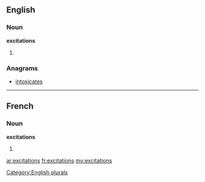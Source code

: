 ==English==

===Noun===
'''excitations'''

# {{plural of|[[excitation]]}}

===Anagrams===
* [[intoxicates#English|intoxicates]]

[[Category:English plurals]]

----

==French==

===Noun===
'''excitations''' {{f}}

# {{plural of|[[excitation]]|lang=fr}}

[[ar:excitations]]
[[fr:excitations]]
[[my:excitations]]